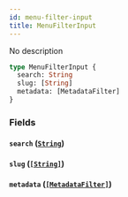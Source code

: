 ```yaml
---
id: menu-filter-input
title: MenuFilterInput
---
```


No description

```graphql
type MenuFilterInput {
  search: String
  slug: [String]
  metadata: [MetadataFilter]
}
```

### Fields

#### `search` ([`String`](/developer/api-reference/scalars/string))

#### `slug` ([`[String]`](/developer/api-reference/scalars/string))

#### `metadata` ([`[MetadataFilter]`](/developer/api-reference/inputs/metadata-filter))
